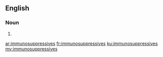 ==English==

===Noun===
{{head|en}}

# {{plural of|immunosuppressive}}

[[ar:immunosuppressives]]
[[fr:immunosuppressives]]
[[ku:immunosuppressives]]
[[my:immunosuppressives]]